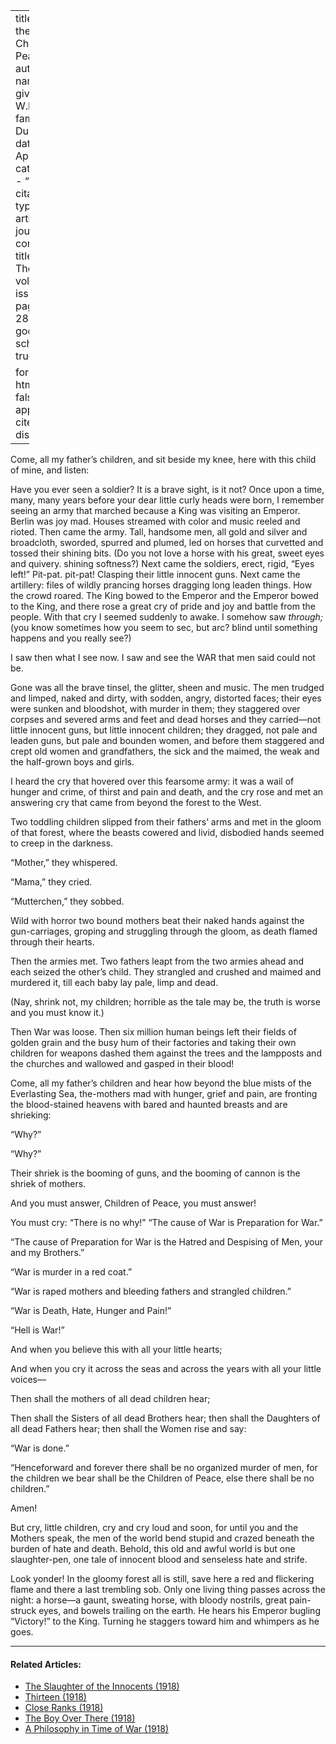 
---
title: 'Of the Children of Peace'
author:
  - name:
      given: W.E.B.
      family: Du Bois
date: Apr. 1914
categories: 
  - ""
citation: 
  type: article-journal
  container-title: The Crisis
  volume: 8
  issue: 6
  page: 289-290
google-scholar: true

format:
  html:
    toc: false
    appendix-cite-as: display
---



Come, all my father's children, and sit beside my knee, here with this
child of mine, and listen:

Have you ever seen a soldier? It is a brave sight, is it not? Once upon
a time, many, many years before your dear little curly heads were born,
I remember seeing an army that marched because a King was visiting an
Emperor. Berlin was joy mad. Houses streamed with color and music reeled
and rioted. Then came the army. Tall, handsome men, all gold and silver
and broadcloth, sworded, spurred and plumed, led on horses that
curvetted and tossed their shining bits. (Do you not love a horse with
his great, sweet eyes and quivery. shining softness?) Next came the
soldiers, erect, rigid, "Eyes left!" Pit-pat. pit-pat! Clasping their
little innocent guns. Next came the artillery: files of wildly prancing
horses dragging long leaden things. How the crowd roared. The King bowed
to the Emperor and the Emperor bowed to the King, and there rose a great
cry of pride and joy and battle from the people. With that cry I seemed
suddenly to awake. I somehow saw *through;* (you know sometimes how you
seem to sec, but arc? blind until something happens and you really see?)

I saw then what I see now. I saw and see the WAR that men said could not
be.

Gone was all the brave tinsel, the glitter, sheen and music. The men
trudged and limped, naked and dirty, with sodden, angry, distorted
faces; their eyes were sunken and bloodshot, with murder in them; they
staggered over corpses and severed arms and feet and dead horses and
they carried---not little innocent guns, but little innocent children;
they dragged, not pale and leaden guns, but pale and bounden women, and
before them staggered and crept old women and grandfathers, the sick and
the maimed, the weak and the half-grown boys and girls.

I heard the cry that hovered over this fearsome army: it was a wail of
hunger and crime, of thirst and pain and death, and the cry rose and met
an answering cry that came from beyond the forest to the West.

Two toddling children slipped from their fathers' arms and met in the
gloom of that forest, where the beasts cowered and livid, disbodied
hands seemed to creep in the darkness.

"Mother," they whispered.

"Mama," they cried.

"Mutterchen," they sobbed.

Wild with horror two bound mothers beat their naked hands against the
gun-carriages, groping and struggling through the gloom, as death flamed
through their hearts.

Then the armies met. Two fathers leapt from the two armies ahead and
each seized the other's child. They strangled and crushed and maimed and murdered it, till each baby lay pale, limp and dead.

(Nay, shrink not, my children; horrible as the tale may be, the truth is
worse and you must know it.)

Then War was loose. Then six million human beings left their fields of
golden grain and the busy hum of their factories and taking their own
children for weapons dashed them against the trees and the lampposts and
the churches and wallowed and gasped in their blood!

Come, all my father's children and hear how beyond the blue mists of the
Everlasting Sea, the-mothers mad with hunger, grief and pain, are
fronting the blood-stained heavens with bared and haunted breasts and
are shrieking: 

"Why?"

"Why?"

Their shriek is the booming of guns, and the booming of cannon is the
shriek of mothers.

And you must answer, Children of Peace, you must answer!

You must cry: "There is no why!" "The cause of War is Preparation for
War."

"The cause of Preparation for War is the Hatred and Despising of Men,
your and my Brothers."

"War is murder in a red coat."

"War is raped mothers and bleeding fathers and strangled children." 

"War is Death, Hate, Hunger and Pain!"

"Hell is War!"

And when you believe this with all your little hearts;

And when you cry it across the seas and across the years with all your
little voices---

Then shall the mothers of all dead children hear;

Then shall the Sisters of all dead Brothers hear; then shall the
Daughters of all dead Fathers hear; then shall the Women rise and say:

"War is done."

"Henceforward and forever there shall be no organized murder of men, for the children we bear shall be the Children of Peace, else there
shall be no children."

Amen!

But cry, little children, cry and cry loud and soon, for until you and
the Mothers speak, the men of the world bend stupid and crazed beneath
the burden of hate and death. Behold, this old and awful world is but
one slaughter-pen, one tale of innocent blood and senseless hate and
strife.

Look yonder! In the gloomy forest all is still, save here a red and
flickering flame and there a last trembling sob. Only one living thing
passes across the night: a horse---a gaunt, sweating horse, with bloody
nostrils, great pain-struck eyes, and bowels trailing on the earth. He
hears his Emperor bugling "Victory!" to the King. Turning he staggers
toward him and whimpers as he goes.

<!-- Similar articles start here -->
<div  class="clear-wrap"></div>
<hr>
#### Related Articles:

* [The Slaughter of the Innocents (1918)](/Volumes/16/06/slaughter.html)
* [Thirteen (1918)](/Volumes/15/03/thirteen.html)
* [Close Ranks (1918)](/Volumes/16/03/close_ranks.html)
* [The Boy Over There (1918)](/Volumes/16/06/boy_over_there.html)
* [A Philosophy in Time of War (1918)](/Volumes/16/04/philosophy_in_time_of_war.html)

<!-- Similar articles end here -->